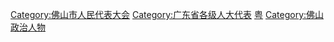 [[Category:佛山市人民代表大会|Category:佛山市人民代表大会]]
[[Category:广东省各级人大代表|Category:广东省各级人大代表]]
[[Category:设区的市人大代表|粤]]
[[Category:佛山政治人物|Category:佛山政治人物]]